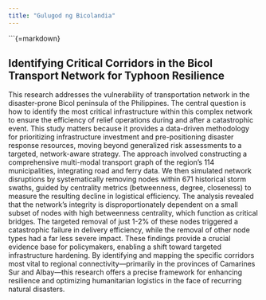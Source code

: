 ```yaml
---
title: "Gulugod ng Bicolandia"
---
```


```{=markdown}

## Identifying Critical Corridors in the Bicol Transport Network for Typhoon Resilience

This research addresses the vulnerability of transportation network in the disaster-prone Bicol peninsula of the Philippines. The central question is how to identify the most critical infrastructure within this complex network to ensure the efficiency of relief operations during and after a catastrophic event. This study matters because it provides a data-driven methodology for prioritizing infrastructure investment and pre-positioning disaster response resources, moving beyond generalized risk assessments to a targeted, network-aware strategy. The approach involved constructing a comprehensive multi-modal transport graph of the region's 114 municipalities, integrating road and ferry data. We then simulated network disruptions by systematically removing nodes within 671 historical storm swaths, guided by centrality metrics (betweenness, degree, closeness) to measure the resulting decline in logistical efficiency. The analysis revealed that the network’s integrity is disproportionately dependent on a small subset of nodes with high betweenness centrality, which function as critical bridges. The targeted removal of just 1-2% of these nodes triggered a catastrophic failure in delivery efficiency, while the removal of other node types had a far less severe impact. These findings provide a crucial evidence base for policymakers, enabling a shift toward targeted infrastructure hardening. By identifying and mapping the specific corridors most vital to regional connectivity—primarily in the provinces of Camarines Sur and Albay—this research offers a precise framework for enhancing resilience and optimizing humanitarian logistics in the face of recurring natural disasters.
